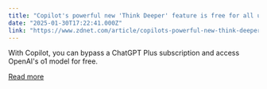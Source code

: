 ```yaml
---
title: "Copilot's powerful new 'Think Deeper' feature is free for all users - how it works"
date: "2025-01-30T17:22:41.000Z"
link: "https://www.zdnet.com/article/copilots-powerful-new-think-deeper-feature-is-free-for-all-users-how-it-works/"
---
```


With Copilot, you can bypass a ChatGPT Plus subscription and access OpenAI's o1 model for free.

[Read more](https://www.zdnet.com/article/copilots-powerful-new-think-deeper-feature-is-free-for-all-users-how-it-works/)
